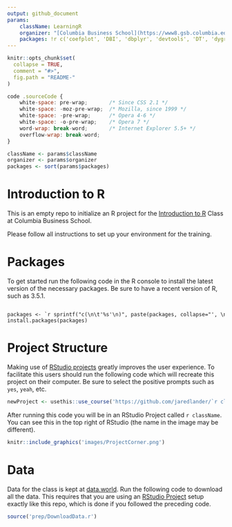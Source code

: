 ```yaml
---
output: github_document
params:
    className: LearningR
    organizer: "[Columbia Business School](https://www8.gsb.columbia.edu/courses/mba/2018/fall/b8144-001)"
    packages: !r c('coefplot', 'DBI', 'dbplyr', 'devtools', 'DT', 'dygraphs', 'ggthemes', 'glmnet', 'here', 'jsonlite', 'knitr', 'plotly', 'reshape2', 'rmarkdown', 'RSQLite', 'rvest', 'shiny', 'shinyjs', 'shinythemes', 'tidyverse', 'useful', 'usethis', 'UsingR', 'xgboost')
---
```


<!-- README.md is generated from README.Rmd. Please edit that file -->

```r
knitr::opts_chunk$set(
  collapse = TRUE,
  comment = "#>",
  fig.path = "README-"
)
```

```js
code .sourceCode {
    white-space: pre-wrap;       /* Since CSS 2.1 */
    white-space: -moz-pre-wrap;  /* Mozilla, since 1999 */
    white-space: -pre-wrap;      /* Opera 4-6 */
    white-space: -o-pre-wrap;    /* Opera 7 */
    word-wrap: break-word;       /* Internet Explorer 5.5+ */
    overflow-wrap: break-word;
}
```


```r
className <- params$className
organizer <- params$organizer
packages <- sort(params$packages)
```

# Introduction to R

This is an empty repo to initialize an R project for the [Introduction to R](https://www8.gsb.columbia.edu/courses/mba/2018/fall/b8144-001) Class at Columbia Business School.

Please follow all instructions to set up your environment for the training.

# Packages

To get started run the following code in the R console to install the latest version of the necessary packages. Be sure to have a recent version of R, such as 3.5.1.

<div class='sourceCode'><pre class='sourceCode r'><code class='sourceCode r'>
packages <- `r sprintf("c(\n\t'%s'\n)", paste(packages, collapse="', \n\t'"))`
install.packages(packages)
</code></pre></div>

# Project Structure

Making use of [RStudio projects](https://support.rstudio.com/hc/en-us/articles/200526207-Using-Projects) greatly improves the user experience. To facilitate this users should run the following code which will recreate this project on their computer. Be sure to select the positive prompts such as `yes`, `yeah`, etc.

```r
newProject <- usethis::use_course('https://github.com/jaredlander/`r className`/archive/master.zip')
```

<!-- After that runs successfully you will have a new folder holding the R project that looks like this (the name in the image may be different). -->

<!-- ```{r proj-folder,echo=FALSE,out.width='50%'} -->
<!-- knitr::include_graphics('images/ProjectFolder.png') -->
<!-- ``` -->

After running this code you will be in an RStudio Project called `r className`. You can see this in the top right of RStudio (the name in the image may be different).

```r
knitr::include_graphics('images/ProjectCorner.png')
```

# Data

Data for the class is kept at [data.world](https://data.world/landeranalytics/training). Run the following code to download all the data. This requires that you are using an [RStudio Project](https://support.rstudio.com/hc/en-us/articles/200526207-Using-Projects) setup exactly like this repo, which is done if you followed the preceding code.

```r
source('prep/DownloadData.r')
```
